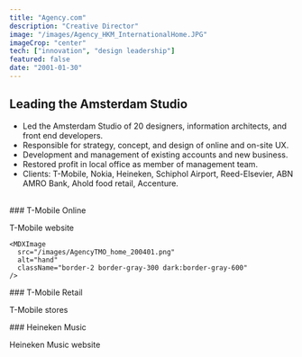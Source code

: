 ```yaml
---
title: "Agency.com"
description: "Creative Director"
image: "/images/Agency_HKM_InternationalHome.JPG"
imageCrop: "center"
tech: ["innovation", "design leadership"]
featured: false
date: "2001-01-30"
---
```


## Leading the Amsterdam Studio

- Led the Amsterdam Studio of 20 designers, information architects, and front end developers.
- Responsible for strategy, concept, and design of online and on-site UX.
- Development and management of existing accounts and new business.
- Restored profit in local office as member of management team.
- Clients: T-Mobile, Nokia, Heineken, Schiphol Airport, Reed-Elsevier, ABN AMRO Bank, Ahold food retail, Accenture.
<br />

<ImageGallery>
  <div>
  ### T-Mobile Online

  T-Mobile website
  </div>

  <div>
    <MDXImage
      src="/images/AgencyTMO_MOOD1b.jpg"
      alt="hand"
      height="auto"
      className="border-2 border-gray-300 dark:border-gray-600"
    />

    <MDXImage
      src="/images/AgencyTMO_home_200401.png"
      alt="hand"
      className="border-2 border-gray-300 dark:border-gray-600"
    />
  </div>
</ImageGallery>

<ImageGallery>
  <div>
  ### T-Mobile Retail

  T-Mobile stores
  </div>

  <MDXImage
    src="/images/Agencyt-shop_photo.jpg"
    alt="hand"
  />
</ImageGallery>

<ImageGallery>
  <div>
  ### Heineken Music

  Heineken Music website
  </div>

  <MDXImage
    src="/images/Agency_HKM_InternationalHome.JPG"
    alt="hand"
  />
</ImageGallery>